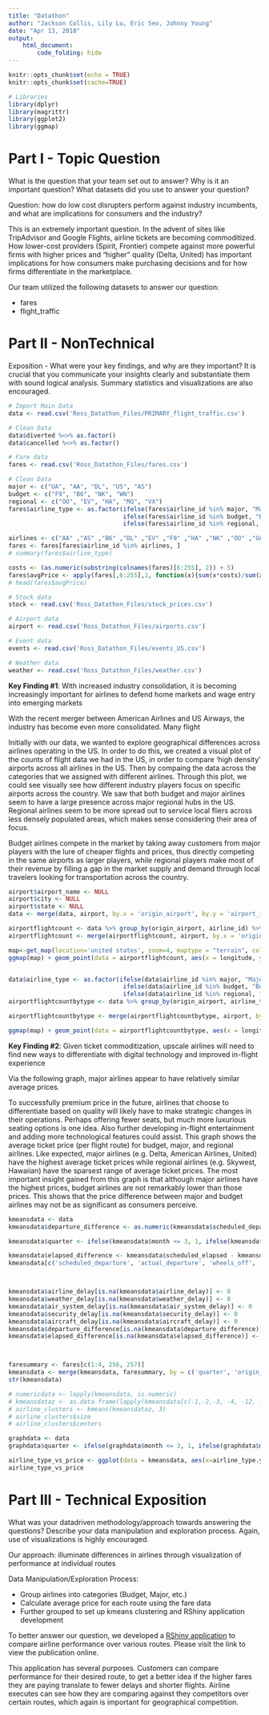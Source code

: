 ```yaml
---
title: "Datathon"
author: "Jackson Collis, Lily Lu, Eric Seo, Johnny Young"
date: "Apr 13, 2018"
output: 
    html_document:
        code_folding: hide
---
```


```r
knitr::opts_chunk$set(echo = TRUE)
knitr::opts_chunk$set(cache=TRUE)

```

```r
# Libraries
library(dplyr)
library(magrittr)
library(ggplot2)
library(ggmap)
```
# Part I - Topic Question

What is the question that your team set out to answer? Why is it an
important question? What datasets did you use to answer your question?

Question: how do low cost disrupters perform against industry incumbents, and what are implications for consumers and the industry?

This is an extremely important question. In the advent of sites like TripAdvisor and Google Flights, airline tickets are becoming commoditized. How lower-cost providers (Spirit, Frontier) compete against more powerful firms with higher prices and "higher" quality (Delta, United) has important implications for how consumers make purchasing decisions and for how firms differentiate in the marketplace.

Our team utilized the following datasets to answer our question:

* fares
* flight_traffic

# Part II - NonTechnical

Exposition - What were your key findings, and why are they important? It
is crucial that you communicate your insights clearly and substantiate them with sound
logical analysis. Summary statistics and visualizations are also encouraged.

```r
# Import Main Data
data <- read.csv('Ross_Datathon_Files/PRIMARY_flight_traffic.csv')

# Clean Data
data$diverted %<>% as.factor()
data$cancelled %<>% as.factor()

# Fare data 
fares <- read.csv('Ross_Datathon_Files/fares.csv')

# Clean Data
major <- c("UA", "AA", "DL", "US", "AS")
budget <- c("F9", "B6", "NK", "WN")
regional <- c("OO", "EV", "HA", "MQ", "VX")
fares$airline_type <- as.factor(ifelse(fares$airline_id %in% major, "Major", 
                                ifelse(fares$airline_id %in% budget, "Budget", 
                                ifelse(fares$airline_id %in% regional, "Regional", NA))))

airlines <- c("AA" ,"AS" ,"B6" ,"DL" ,"EV" ,"F9" ,"HA" ,"NK" ,"OO" ,"UA" ,"VX" ,"WN")
fares <- fares[fares$airline_id %in% airlines, ]
# summary(fares$airline_type)

costs <- (as.numeric(substring(colnames(fares)[6:255], 2)) + 5) 
fares$avgPrice <- apply(fares[,6:255],1, function(x){sum(x*costs)/sum(x)})
# head(fares$avgPrice)

# Stock data
stock <- read.csv('Ross_Datathon_Files/stock_prices.csv')

# Airport data
airport <- read.csv('Ross_Datathon_Files/airports.csv')

# Event data
events <- read.csv('Ross_Datathon_Files/events_US.csv')

# Weather data
weather <- read.csv('Ross_Datathon_Files/weather.csv')
```
**Key Finding #1**: With increased industry consolidation, it is becoming increasingly important for airlines to defend home markets and wage entry into emerging markets

With the recent merger between American Airlines and US Airways, the industry has become even more consolidated. Many flight 

Initially with our data, we wanted to explore geographical differences across airlines operating in the US. In order to do this, we created a visual plot of the counts of flight data we had in the US, in order to compare 'high density' airports across all airlines in the US. Then by compaing the data across the categories that we assigned with different airlines. Through this plot, we could see visually see how different industry players focus on specific airports across the country. We saw that both budget and major airlines seem to have a large presence across major regional hubs in the US. Regional airlines seem to be more spread out to service local fliers across less densely populated areas, which makes sense considering their area of focus.

Budget airlines compete in the market by taking away customers from major players with the lure of cheaper flights and prices, thus directly competing in the same airports as larger players, while regional players make most of their revenue by filling a gap in the market supply and demand through local travelers looking for transportation across the country.

```r
airport$airport_name <- NULL
airport$city <- NULL
airport$state <- NULL
data <- merge(data, airport, by.x = 'origin_airport', by.y = 'airport_id')

airportflightcount <- data %>% group_by(origin_airport, airline_id) %>% summarize(origincount = n())
airportflightcount <- merge(airportflightcount, airport, by.x = 'origin_airport', by.y = 'airport_id')

map<-get_map(location='united states', zoom=4, maptype = "terrain", color='color')
ggmap(map) + geom_point(data = airportflightcount, aes(x = longitude, y = latitude, size = origincount, colour = airline_id)) + guides(fill='legend', size=F) + scale_size(range = c(0, 6)) + scale_fill_gradient(low = "#ff0000", high = "#04ff00")


data$airline_type <- as.factor(ifelse(data$airline_id %in% major, "Major", 
                                ifelse(data$airline_id %in% budget, "Budget", 
                                ifelse(data$airline_id %in% regional, "Regional", NA))))
airportflightcountbytype <- data %>% group_by(origin_airport, airline_type) %>% summarize(origincount = n())

airportflightcountbytype <- merge(airportflightcountbytype, airport, by.x = 'origin_airport', by.y = 'airport_id')

ggmap(map) + geom_point(data = airportflightcountbytype, aes(x = longitude, y = latitude, size = origincount, colour = airline_type)) + guides(fill='legend', size=F) + scale_size(range = c(0, 6)) + scale_fill_gradient(low = "#ff0000", high = "#04ff00") + facet_wrap(~airline_type)
```

**Key Finding #2**: Given ticket commoditization, upscale airlines will need to find new ways to differentiate with digital technology and improved in-flight experience

Via the following graph, major airlines appear to have relatively similar average prices.

To successfully premium price in the future, airlines that choose to differentiate based on quality will likely have to make strategic changes in their operations. Perhaps offering fewer seats, but much more luxurious seating options is one idea.  Also further developing in-flight entertainment and adding more technological features could assist.
This graph shows the average ticket price (per flight route) for budget, major, and regional airlines. Like expected, major airlines (e.g. Delta, American Airlines, United) have the highest average ticket prices while regional airlines (e.g. Skywest, Hawaiian) have the sparsest range of average ticket prices. The most important insight gained from this graph is that although major airlines have the highest prices, budget airlines are not remarkably lower than those prices. This shows that the price difference between major and budget airlines may not be as significant as consumers perceive.

```r
kmeansdata <- data
kmeansdata$departure_difference <- as.numeric(kmeansdata$scheduled_departure) - as.numeric(kmeansdata$actual_departure)

kmeansdata$quarter <- ifelse(kmeansdata$month <= 3, 1, ifelse(kmeansdata$month <= 6, 2, ifelse(kmeansdata$month <= 9, 3, 4)))

kmeansdata$elapsed_difference <- kmeansdata$scheduled_elapsed - kmeansdata$actual_elapsed
kmeansdata[c('scheduled_departure', 'actual_departure', 'wheels_off', 'wheels_on', 'scheduled_arrival', 'actual_arrival', 'scheduled_elapsed', 'actual_elapsed', 'latitude.y', 'longitude.y', 'distance', 'taxi_out', 'taxi_in', 'cancelled', 'diverted', 'year','month','day', 'latitude.x', 'longitude.x')] <- NULL



kmeansdata$airline_delay[is.na(kmeansdata$airline_delay)] <- 0
kmeansdata$weather_delay[is.na(kmeansdata$weather_delay)] <- 0
kmeansdata$air_system_delay[is.na(kmeansdata$air_system_delay)] <- 0
kmeansdata$security_delay[is.na(kmeansdata$security_delay)] <- 0
kmeansdata$aircraft_delay[is.na(kmeansdata$aircraft_delay)] <- 0
kmeansdata$departure_difference[is.na(kmeansdata$departure_difference)] <- 0
kmeansdata$elapsed_difference[is.na(kmeansdata$elapsed_difference)] <- 0



faresummary <- fares[c(1:4, 256, 257)]
kmeansdata <- merge(kmeansdata, faresummary, by = c('quarter', 'origin_airport', 'destination_airport', 'airline_id'))
str(kmeansdata)

# numericdata <- lapply(kmeansdata, is.numeric)
# kmeansdataz <- as.data.frame(lapply(kmeansdata[c(-1,-2,-3, -4, -12, -14)],scale))
# airline_clusters <- kmeans(kmeansdataz, 3)
# airline_clusters$size
# airline_clusters$centers

graphdata <- data
graphdata$quarter <- ifelse(graphdata$month <= 3, 1, ifelse(graphdata$month <= 6, 2, ifelse(data$month <= 9, 3, 4)))

airline_type_vs_price <- ggplot(data = kmeansdata, aes(x=airline_type.y)) + geom_jitter(aes(y = avgPrice,  colour = airline_type.y),  size=1, alpha=0.01) + labs(title="Average Ticket Price By Airline Type",  x= "Airline Type", y="Average Price", fill="Airline Type") + theme(legend.position="none")
airline_type_vs_price
```
# Part III - Technical Exposition

What was your datadriven methodology/approach towards answering the questions?
Describe your data manipulation and exploration process.
Again, use of visualizations is highly encouraged.

Our approach: illuminate differences in airlines through visualization of performance at individual routes

Data Manipulation/Exploration Process:

* Group airlines into categories (Budget, Major, etc.)
* Calculate average price for each route using the fare data
* Further grouped to set up kmeans clustering and RShiny application development

To better answer our question, we developed a [RShiny application](https://datathon2018team17.shinyapps.io/datathon2018/) to compare airline performance over various routes. Please visit the link to view the publication online.

This application has several purposes. Customers can compare performance for their desired route, to get a better idea if the higher fares they are paying translate to fewer delays and shorter flights. Airline executes can see how they are comparing against they competitors over certain routes, which again is important for geographical competition. 



